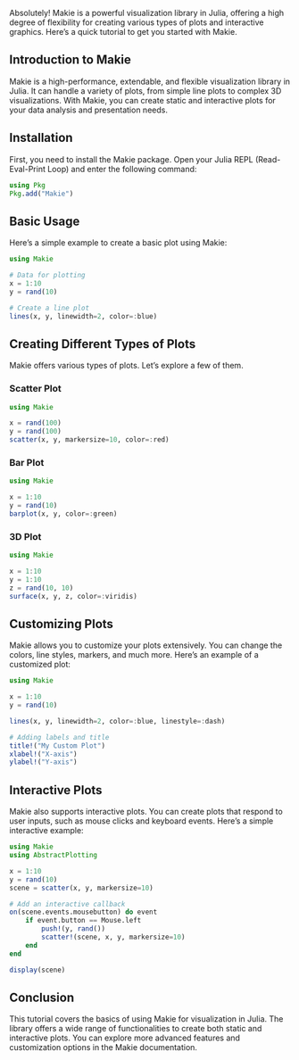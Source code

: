 Absolutely! Makie is a powerful visualization library in Julia, offering a high degree of flexibility for creating various types of plots and interactive graphics. Here's a quick tutorial to get you started with Makie.

## Introduction to Makie

Makie is a high-performance, extendable, and flexible visualization library in Julia. It can handle a variety of plots, from simple line plots to complex 3D visualizations. With Makie, you can create static and interactive plots for your data analysis and presentation needs.

## Installation

First, you need to install the Makie package. Open your Julia REPL (Read-Eval-Print Loop) and enter the following command:

```julia
using Pkg
Pkg.add("Makie")
```

## Basic Usage

Here's a simple example to create a basic plot using Makie:

```julia
using Makie

# Data for plotting
x = 1:10
y = rand(10)

# Create a line plot
lines(x, y, linewidth=2, color=:blue)
```

## Creating Different Types of Plots

Makie offers various types of plots. Let's explore a few of them.

### Scatter Plot

```julia
using Makie

x = rand(100)
y = rand(100)
scatter(x, y, markersize=10, color=:red)
```

### Bar Plot

```julia
using Makie

x = 1:10
y = rand(10)
barplot(x, y, color=:green)
```

### 3D Plot

```julia
using Makie

x = 1:10
y = 1:10
z = rand(10, 10)
surface(x, y, z, color=:viridis)
```

## Customizing Plots

Makie allows you to customize your plots extensively. You can change the colors, line styles, markers, and much more. Here's an example of a customized plot:

```julia
using Makie

x = 1:10
y = rand(10)

lines(x, y, linewidth=2, color=:blue, linestyle=:dash)

# Adding labels and title
title!("My Custom Plot")
xlabel!("X-axis")
ylabel!("Y-axis")
```

## Interactive Plots

Makie also supports interactive plots. You can create plots that respond to user inputs, such as mouse clicks and keyboard events. Here's a simple interactive example:

```julia
using Makie
using AbstractPlotting

x = 1:10
y = rand(10)
scene = scatter(x, y, markersize=10)

# Add an interactive callback
on(scene.events.mousebutton) do event
    if event.button == Mouse.left
        push!(y, rand())
        scatter!(scene, x, y, markersize=10)
    end
end

display(scene)
```

## Conclusion

This tutorial covers the basics of using Makie for visualization in Julia. The library offers a wide range of functionalities to create both static and interactive plots. You can explore more advanced features and customization options in the Makie documentation.

